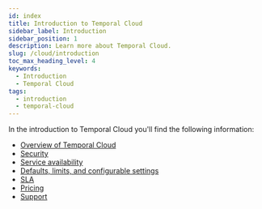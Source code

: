 ```yaml
---
id: index
title: Introduction to Temporal Cloud
sidebar_label: Introduction
sidebar_position: 1
description: Learn more about Temporal Cloud.
slug: /cloud/introduction
toc_max_heading_level: 4
keywords:
  - Introduction
  - Temporal Cloud
tags:
  - introduction
  - temporal-cloud
---
```


In the introduction to Temporal Cloud you'll find the following information:

- [Overview of Temporal Cloud](/cloud/overview)
- [Security](/cloud/security)
- [Service availability](/cloud/service-availability)
- [Defaults, limits, and configurable settings](/cloud/limits)
- [SLA](/cloud/sla)
- [Pricing](/cloud/pricing)
- [Support](/cloud/support)
